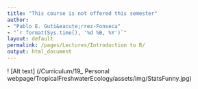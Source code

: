 ```yaml
---
title: "This course is not offered this semester"
author: 
- "Pablo E. Guti&eacute;rrez-Fonseca"
- "`r format(Sys.time(), '%d %B, %Y')`"
layout: default
permalink: /pages/Lectures/Introduction to R/
output: html_document
---
```



! [Alt text] (/Curriculum/19_ Personal webpage/TropicalFreshwaterEcology/assets/img/StatsFunny.jpg)


